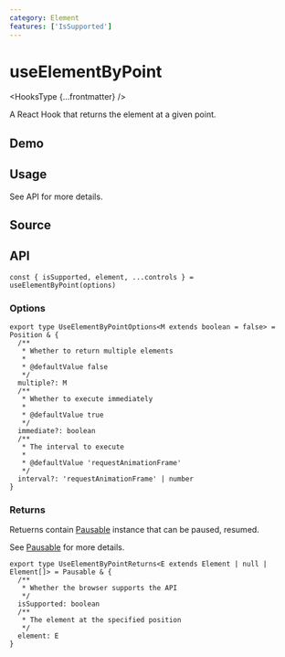 ```yaml
---
category: Element
features: ['IsSupported']
---
```


# useElementByPoint


<HooksType {...frontmatter} />

A React Hook that returns the element at a given point.

## Demo


<App />

## Usage

See API for more details.

## Source


<Source />

## API

```tsx
const { isSupported, element, ...controls } = useElementByPoint(options)
```

### Options

```tsx
export type UseElementByPointOptions<M extends boolean = false> = Position & {
  /**
   * Whether to return multiple elements
   *
   * @defaultValue false
   */
  multiple?: M
  /**
   * Whether to execute immediately
   *
   * @defaultValue true
   */
  immediate?: boolean
  /**
   * The interval to execute
   *
   * @defaultValue 'requestAnimationFrame'
   */
  interval?: 'requestAnimationFrame' | number
}
```

### Returns

Retuerns contain [Pausable](/docs/features/pausable) instance that can be paused, resumed.

See [Pausable](/docs/features/pausable) for more details.

```tsx
export type UseElementByPointReturns<E extends Element | null | Element[]> = Pausable & {
  /**
   * Whether the browser supports the API
   */
  isSupported: boolean
  /**
   * The element at the specified position
   */
  element: E
}
```
